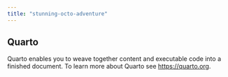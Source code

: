 ```yaml
---
title: "stunning-octo-adventure"
---
```


## Quarto

Quarto enables you to weave together content and executable code into a finished document. To learn more about Quarto see <https://quarto.org>.
